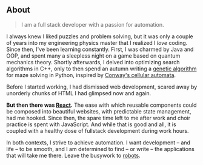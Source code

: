 ## About

> I am a full stack developer with a passion for automation.

I always knew I liked puzzles and problem solving, but it was only a couple of years into my engineering physics master that I realized I *love* coding. Since then, I've been learning constantly. First, I was charmed by Java and OOP, and spent many a sleepless night on a game based on quantum mechanics theory. Shortly afterwards, I delved into optimizing search algorithms in C++, only to then spend an autumn writing a <a href="https://en.wikipedia.org/wiki/Genetic_algorithm" target="_blank" rel="noreferrer noopener">genetic algorithm</a> for maze solving in Python, inspired by <a href="https://en.wikipedia.org/wiki/Conway%27s_Game_of_Life" target="_blank" rel="noreferrer noopener">Conway's cellular automata</a>.

Before I started working, I had dismissed web development, scared away by unorderly chunks of HTML I had glimpsed now and again.

**But then there was <a href="https://reactjs.org/" target="_blank" rel="noreferrer noopener">React</a>.** The ease with which reusable components could be composed into beautiful websites, with predictable state management, had me hooked. Since then, the spare time left to me after work and choir practice is spent with JavaScript. And while that is good and all, it is coupled with a healthy dose of fullstack development during work hours.

In both contexts, I strive to achieve automation. I want development &ndash; and life &ndash; to be smooth, and I am determined to find &ndash; or write &ndash; the applications that will take me there. Leave the busywork to <a href="https://dependabot.com/" target="_blank" rel="noreferrer noopener">robots</a>.
